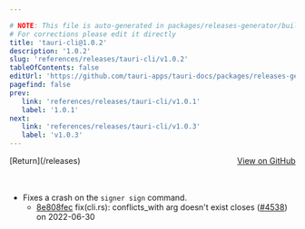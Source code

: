 ```yaml
---

# NOTE: This file is auto-generated in packages/releases-generator/build.ts
# For corrections please edit it directly
title: 'tauri-cli@1.0.2'
description: '1.0.2'
slug: 'references/releases/tauri-cli/v1.0.2'
tableOfContents: false
editUrl: 'https://github.com/tauri-apps/tauri-docs/packages/releases-generator/build.ts'
pagefind: false
prev:
   link: 'references/releases/tauri-cli/v1.0.1'
   label: '1.0.1'
next:
   link: 'references/releases/tauri-cli/v1.0.3'
   label: 'v1.0.3'
---
```


<div style="margin-bottom:3rem; display: flex; justify-content: space-between; align-items: center"><span>[Return](/releases)</span><span><a href="https://github.com/tauri-apps/tauri/releases/tag/tauri-cli-v1.0.2">View on GitHub</a></span></div>

- Fixes a crash on the `signer sign` command.
  - [8e808fec](https://www.github.com/tauri-apps/tauri/commit/8e808fece95f2e506acf2c446d37b9913fd67d50) fix(cli.rs): conflicts_with arg doesn&#39;t exist closes  ([#4538](https://www.github.com/tauri-apps/tauri/pull/4538)) on 2022-06-30

